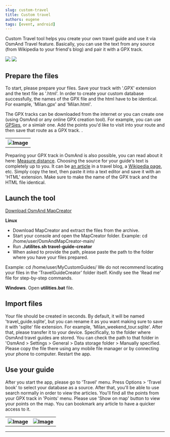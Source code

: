 ```yaml
---
slug: custom-travel
title: Custom travel
authors: eugene
tags: [event, android]
---
```



Custom Travel tool helps you create your own travel guide and use it via OsmAnd Travel feature. Basically, you can use the text from any source (from Wikipedia to your friend's blog) and pair it with a GPX track.

<!--truncate-->

<div class="centeredimageblog">
    <img src="/images/blog/custom travel/customtravel_1.png"/>
    <img src="/images/blog/custom travel/customtravel_2.png"/>
    <div style="clear:both;"></div>
</div>

## Prepare the files

To start, please prepare your files. Save your track with '.GPX' extension and the text file as '.html'. In order to create your custom database successfully, the names of the GPX file and the html have to be identical. For example, 'Milan.gpx' and 'Milan.html'.

The GPX tracks can be downloaded from the internet or you can create one (using OsmAnd or any online GPX creation tool).
For example, you can use <!-- <a href="https://ridewithgps.com">RideWithGps</a> service,  --><a href="https://www.gpsies.com/createTrack.do">GPSies</a>, or a simialr one.
Add the points you'd like to visit into your route and then save that route as a GPX track. <!-- After that, upload it to your phone and open using OsmAnd. You can also view other people's routes or check  <a href="https://www.openstreetmap.org/traces">OpenStreetMap GPX tracks</a>-->.


<table class="blogimage">
  <tr>
    <th><img src={require('./gpsies_track_create.png').default} alt="Image"/></th>
        </tr>
</table> 

Preparing your GPX track in OsmAnd is also possible, you can read about it here: <a href="https://osmand.net/features/measure-distance">Measure distance</a>.
Choosing the source for your guide's text is completely up to you. It can be  <a href="http://www.touropia.com/tourist-attractions-in-milan/">an article</a> in a travel blog, a <a href="https://en.wikipedia.org/wiki/Milan">Wikipedia page</a>, etc. Simply copy the text, then paste it into a text editor and save it with an 'HTML' extension. Make sure to make the name of the GPX track and the HTML file identical.

## Launch the tool

<a href="http://download.osmand.net/latest-night-build/OsmAndMapCreator-main.zip">Download OsmAnd MapCreator</a>

<b>Linux</b>

- Download MapCreator and extract the files from the archive.
- Start your console and open the MapCreator folder.
Example: cd /home/user/OsmAndMapCreator-main/
- Run <b>./utilites.sh travel-guide-creator</b>
- When asked to provide the path, please paste the path to the folder where you have your files prepared.

Example: cd /home/user/MyCustomGuides/
We do not recommend locating your files in the 'TravelGuideCreator' folder itself. Kindly see the 'Read me' file for step-by-step commands.

<b>Windows</b>. Open <b>utilities.bat</b> file.

## Import files

Your file should be created in seconds. By default, it will be named 'travel_guide.sqlite', but you can rename it as you want making sure to save it with 'sqlite' file extension. For example, 'Milan_weekend_tour.sqlite'. After that, please transfer it to your device. Specifically, to the folder where OsmAnd travel guides are stored. You can check the path to that folder in 'OsmAnd > Settings > General > Data storage folder > Manually specified. Please copy the file there using any mobile file manager or by connecting your phone to computer. Restart the app.

## Use your guide

After you start the app, please go to 'Travel' menu. Press Options > 'Travel book' to select your database as a source. After that, you'll be able to use search normally in order to view the articles. You'll find all the points from your GPX track in 'Points' menu. Please use 'Show on map' button to view your points on the map. You can bookmark any article to have a quicker access to it.

<table class="blogimage">
  <tr>
    <th><img src={require('./customtravel_3.png').default} alt="Image"/></th>
    <th><img src={require('./customtravel_4.png').default} alt="Image"/></th>
        </tr>
</table> 

_________________________________________________

<LinksTelegram/>
<AppleStore/>
<AndroidStore/>